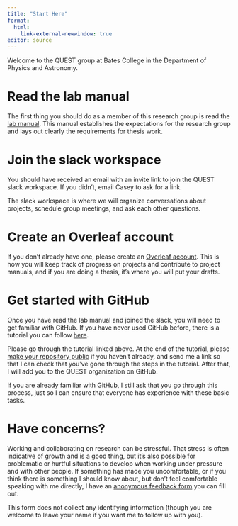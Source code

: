 ```yaml
---
title: "Start Here"
format: 
  html:
    link-external-newwindow: true
editor: source
---
```



Welcome to the QUEST group at Bates College in the Department of Physics and Astronomy.


# Read the lab manual

The first thing you should do as a member of this research group is read the [lab manual](manual.qmd). This manual establishes the expectations for the research group and lays out clearly the requirements for thesis work.

# Join the slack workspace

You should have received an email with an invite link to join the QUEST slack workspace. If you didn't, email Casey to ask for a link.

The slack workspace is where we will organize conversations about projects, schedule group meetings, and ask each other questions.

# Create an Overleaf account

If you don't already have one, please create an [Overleaf account](https://www.overleaf.com/). This is how you will keep track of progress on projects and contribute to project manuals, and if you are doing a thesis, it's where you will put your drafts.


# Get started with GitHub

Once you have read the lab manual and joined the slack, you will need to get familiar with GitHub. If you have never used GitHub before, there is a tutorial you can follow [here](https://docs.github.com/en/get-started/start-your-journey/hello-world).

Please go through the tutorial linked above. At the end of the tutorial, please [make your repository public](https://docs.github.com/en/repositories/managing-your-repositorys-settings-and-features/managing-repository-settings/setting-repository-visibility) if you haven't already, and send me a link so that I can check that you've gone through the steps in the tutorial. After that, I will add you to the QUEST organization on GitHub.

If you are already familiar with GitHub, I still ask that you go through this process, just so I can ensure that everyone has experience with these basic tasks.

# Have concerns?

Working and collaborating on research can be stressful. That stress is often indicative of growth and is a good thing, but it's also possible for problematic or hurtful situations to develop when working under pressure and with other people. If something has made you uncomfortable, or if you think there is something I should know about, but don't feel comfortable speaking with me directly, I have an [anonymous feedback form](https://forms.gle/h1dzxVJKPEVo3v467) you can fill out. 

This form does not collect any identifying information (though you are welcome to leave your name if you want me to follow up with you).
